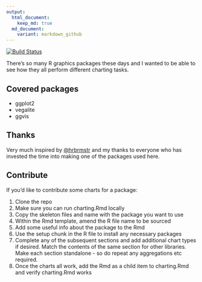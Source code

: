 ```yaml
---
output:
  html_document:
    keep_md: true
  md_document:
    variant: markdown_github
---
```

[![Build Status](https://travis-ci.org/stephlocke/chartgallery.svg?branch=master)](https://travis-ci.org/stephlocke/chartgallery)

There's so many R graphics packages these days and I wanted to be able to see how they all perform different charting tasks.

## Covered packages
- ggplot2
- vegalite
- ggvis

## Thanks
Very much inspired by [\@hrbrmstr](https://github.com/hrbrmstr) and my thanks to everyone who has invested the time into making one of the packages used here.

## Contribute
If you'd like to contribute some charts for a package:

1. Clone the repo
2. Make sure you can run charting.Rmd locally
3. Copy the skeleton files and name with the package you want to use
4. Within the Rmd template, amend the R file name to be sourced
5. Add some useful info about the package to the Rmd
6. Use the setup chunk in the R file to install any necessary packages
7. Complete any of the subsequent sections and add additional chart types if desired. Match the contents of the same section for other libraries. Make each section standalone - so do repeat any aggregations etc required.
8. Once the charts all work, add the Rmd as a child item to charting.Rmd and verify charting.Rmd works
